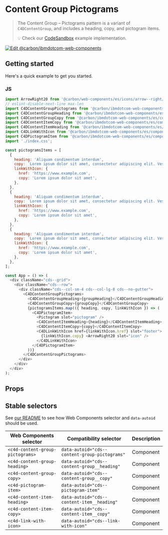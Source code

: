 
# Content Group Pictograms

> The Content Group – Pictograms pattern is a variant of `C4DContentGroup`, and
> includes a heading, copy, and pictogram items.
>
> 💡 Check our
> [CodeSandbox](https://stackblitz.com/github/carbon-design-system/carbon-for-ibm-dotcom/tree/main/packages/web-components/examples/codesandbox/components-react/content-group-pictograms)
> example implementation.

[![Edit @carbon/ibmdotcom-web-components](https://developer.stackblitz.com/img/open_in_stackblitz.svg)](https://stackblitz.com/github/carbon-design-system/carbon-for-ibm-dotcom/tree/main/packages/web-components/examples/codesandbox/components-react/content-group-pictograms)

## Getting started

Here's a quick example to get you started.

### JS

```js
import ArrowRight20 from '@carbon/web-components/es/icons/arrow--right/20.js';
// eslint-disable-next-line max-len
import C4DContentGroupPictograms from '@carbon/ibmdotcom-web-components/es/components-react/content-group-pictograms/content-group-pictograms';
import C4DContentGroupHeading from '@carbon/ibmdotcom-web-components/es/components-react/content-group/content-group-heading';
import C4DContentGroupCopy from '@carbon/ibmdotcom-web-components/es/components-react/content-group/content-group-copy';
import C4DContentItemCopy from '@carbon/ibmdotcom-web-components/es/components-react/content-item/content-item-copy';
import C4DContentItemHeading from '@carbon/ibmdotcom-web-components/es/components-react/content-item/content-item-heading';
import C4DLinkWithIcon from '@carbon/ibmdotcom-web-components/es/components-react/link-with-icon/link-with-icon';
import C4DPictogramItem from '@carbon/ibmdotcom-web-components/es/components-react/pictogram-item/pictogram-item';
import './index.css';

const pictogramsItems = [
  {
    heading: 'Aliquam condimentum interdum',
    copy: `Lorem ipsum dolor sit amet, consectetur adipiscing elit. Vestibulum non porttitor libero, in venenatis magna.`,
    linkWithIcon: {
      href: 'https://www.example.com',
      copy: 'Lorem ipsum dolor sit amet',
    },
  },
  {
    heading: 'Aliquam condimentum interdum',
    copy: `Lorem ipsum dolor sit amet, consectetur adipiscing elit. Vestibulum non porttitor libero, in venenatis magna.`,
    linkWithIcon: {
      href: 'https://www.example.com',
      copy: 'Lorem ipsum dolor sit amet',
    },
  },
  {
    heading: 'Aliquam condimentum interdum',
    copy: `Lorem ipsum dolor sit amet, consectetur adipiscing elit. Vestibulum non porttitor libero, in venenatis magna.`,
    linkWithIcon: {
      href: 'https://www.example.com',
      copy: 'Lorem ipsum dolor sit amet',
    },
  },
];

const App = () => (
  <div className="cds--grid">
    <div className="cds--row">
      <div className="cds--col-sm-4 cds--col-lg-8 cds--no-gutter">
        <C4DContentGroupPictograms>
          <C4DContentGroupHeading>{groupHeading}</C4DContentGroupHeading>
          <C4DContentGroupCopy>{groupCopy}</C4DContentGroupCopy>
          {pictogramsItems.map(({ heading, copy, linkWithIcon }) => (
            <C4DPictogramItem>
              <Pictogram slot="pictogram" />
              <C4DContentItemHeading>{heading}</C4DContentItemHeading>
              <C4DContentItemCopy>{copy}</C4DContentItemCopy>
              <C4DLinkWithIcon href={linkWithIcon.href} slot="footer">
                {linkWithIcon.copy} <ArrowRight20 slot="icon" />
              </C4DLinkWithIcon>
            </C4DPictogramItem>
          ))}
        </C4DContentGroupPictograms>
      </div>
    </div>
  </div>
);
```

## Props

<Props of={PropTypesRef} />

## Stable selectors

See
[our README](https://github.com/carbon-design-system/carbon-for-ibm-dotcom/tree/main/packages/web-components#stable-selectors-for-analytics-and-integratione2e-testing-in-web-components)
to see how Web Components selector and `data-autoid` should be used.

| Web Components selector          | Compatibility selector                        | Description |
| -------------------------------- | --------------------------------------------- | ----------- |
| `<c4d-content-group-pictograms>` | `data-autoid="cds--content-group-pictograms"` | Component   |
| `<c4d-content-group-heading>`    | `data-autoid="cds--content-group__heading"`   | Component   |
| `<c4d-content-group-copy>`       | `data-autoid="cds--content-group__copy"`      | Component   |
| `<c4d-pictogram-item>`           | `data-autoid="cds--pictogram-item"`           | Component   |
| `<c4d-content-item-heading>`     | `data-autoid="cds--content-item__heading"`    | Component   |
| `<c4d-content-item-copy>`        | `data-autoid="cds--content-item__copy"`       | Component   |
| `<c4d-link-with-icon>`           | `data-autoid="cds--link-with-icon"`           | Component   |

<Description markdown={contributing} />
